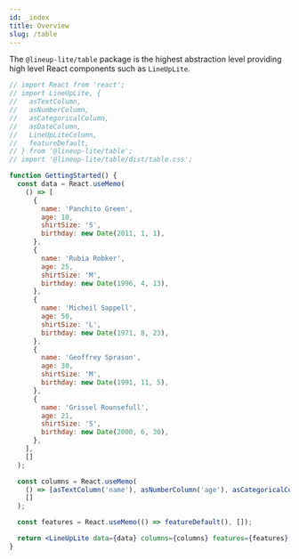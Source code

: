 ```yaml
---
id: _index
title: Overview
slug: /table
---
```


The `@lineup-lite/table` package is the highest abstraction level providing high level React components such as `LineUpLite`.

```jsx live
// import React from 'react';
// import LineUpLite, {
//   asTextColumn,
//   asNumberColumn,
//   asCategoricalColumn,
//   asDateColumn,
//   LineUpLiteColumn,
//   featureDefault,
// } from '@lineup-lite/table';
// import '@lineup-lite/table/dist/table.css';

function GettingStarted() {
  const data = React.useMemo(
    () => [
      {
        name: 'Panchito Green',
        age: 10,
        shirtSize: 'S',
        birthday: new Date(2011, 1, 1),
      },
      {
        name: 'Rubia Robker',
        age: 25,
        shirtSize: 'M',
        birthday: new Date(1996, 4, 13),
      },
      {
        name: 'Micheil Sappell',
        age: 50,
        shirtSize: 'L',
        birthday: new Date(1971, 8, 23),
      },
      {
        name: 'Geoffrey Sprason',
        age: 30,
        shirtSize: 'M',
        birthday: new Date(1991, 11, 5),
      },
      {
        name: 'Grissel Rounsefull',
        age: 21,
        shirtSize: 'S',
        birthday: new Date(2000, 6, 30),
      },
    ],
    []
  );

  const columns = React.useMemo(
    () => [asTextColumn('name'), asNumberColumn('age'), asCategoricalColumn('shirtSize'), asDateColumn('birthday')],
    []
  );

  const features = React.useMemo(() => featureDefault(), []);

  return <LineUpLite data={data} columns={columns} features={features} />;
}
```
